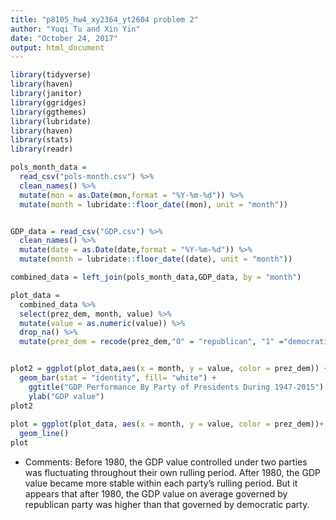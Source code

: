 ```yaml
---
title: "p8105_hw4_xy2364_yt2604 problem 2"
author: "Yuqi Tu and Xin Yin"
date: "October 24, 2017"
output: html_document
---
```


```r
library(tidyverse)
library(haven)
library(janitor)
library(ggridges)
library(ggthemes)
library(lubridate)
library(haven)
library(stats)
library(readr)
```

```r
pols_month_data = 
  read_csv("pols-month.csv") %>% 
  clean_names() %>% 
  mutate(mon = as.Date(mon,format = "%Y-%m-%d")) %>% 
  mutate(month = lubridate::floor_date((mon), unit = "month"))


GDP_data = read_csv("GDP.csv") %>% 
  clean_names() %>% 
  mutate(date = as.Date(date,format = "%Y-%m-%d")) %>% 
  mutate(month = lubridate::floor_date((date), unit = "month"))

combined_data = left_join(pols_month_data,GDP_data, by = "month")
```


```r
plot_data = 
  combined_data %>%
  select(prez_dem, month, value) %>%
  mutate(value = as.numeric(value)) %>% 
  drop_na() %>% 
  mutate(prez_dem = recode(prez_dem,"0" = "republican", "1" ="democratic" ))


plot2 = ggplot(plot_data,aes(x = month, y = value, color = prez_dem)) + 
  geom_bar(stat = "identity", fill= "white") + 
    ggtitle("GDP Performance By Party of Presidents During 1947-2015") +
    ylab("GDP value")
plot2
  
plot = ggplot(plot_data, aes(x = month, y = value, color = prez_dem))+
  geom_line()
plot  
```

* Comments: Before 1980, the GDP value controlled under two parties was fluctuating throughout their own rulling period. After 1980, the GDP value became more stable within each party's rulling period. But it appears that after 1980, the GDP value on average  governed by republican party was higher than that governed by democratic party.


